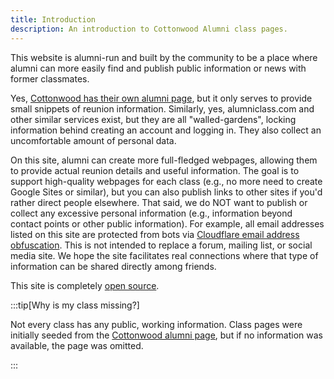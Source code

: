 ```yaml
---
title: Introduction
description: An introduction to Cottonwood Alumni class pages.
---
```


This website is alumni-run and built by the community to be a place where alumni can more easily find and publish public information or news with former classmates.

Yes, [Cottonwood has their own alumni page](https://schools.graniteschools.org/cottonwoodhigh/alumni/), but it only serves to provide small snippets of reunion information.
Similarly, yes, alumniclass.com and other similar services exist, but they are all "walled-gardens", locking information behind creating an account and logging in.
They also collect an uncomfortable amount of personal data.

On this site, alumni can create more full-fledged webpages, allowing them to provide actual reunion details and useful information.
The goal is to support high-quality webpages for each class (e.g., no more need to create Google Sites or similar), but you can also publish links to other sites if you'd rather direct people elsewhere.
That said, we do NOT want to publish or collect any excessive personal information (e.g., information beyond contact points or other public information).
For example, all email addresses listed on this site are protected from bots via [Cloudflare email address obfuscation](https://developers.cloudflare.com/waf/tools/scrape-shield/email-address-obfuscation/).
This is not intended to replace a forum, mailing list, or social media site.
We hope the site facilitates real connections where that type of information can be shared directly among friends.

This site is completely [open source](https://github.com/lukehsiao/cottonwood-alumni).

:::tip[Why is my class missing?]

Not every class has any public, working information.
Class pages were initially seeded from the [Cottonwood alumni page](https://schools.graniteschools.org/cottonwoodhigh/alumni/), but if no information was available, the page was omitted.

:::
